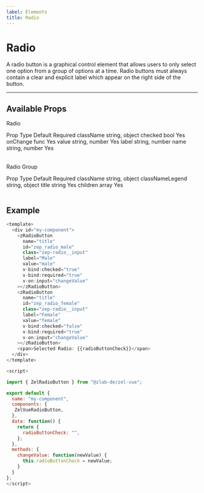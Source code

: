 ```yaml
---
label: Elements
title: Radio
---
```



# Radio

A radio button is a graphical control element that allows users to only select one option from a group of options at a time. Radio buttons must always contain a clear and explicit label which appear on the right side of the button.

---

## Available Props

Radio

<Table title="Radio Props" style={{ marginBottom: 60 }}>
  <TableHeader>
    <TableCell>Prop</TableCell>
    <TableCell>Type</TableCell>
    <TableCell>Default</TableCell>
    <TableCell>Required</TableCell>
  </TableHeader>
  <TableBody>
    <TableRow color="white">
      <TableCell scope="row" component="th">
        className
      </TableCell>
      <TableCell>string, object</TableCell>
      <TableCell />
      <TableCell />
    </TableRow>
    <TableRow color="gray">
      <TableCell scope="row" component="th">
        checked
      </TableCell>
      <TableCell>bool</TableCell>
      <TableCell />
      <TableCell>Yes</TableCell>
    </TableRow>
    <TableRow color="white">
      <TableCell scope="row" component="th">
        onChange
      </TableCell>
      <TableCell>func</TableCell>
      <TableCell />
      <TableCell>Yes</TableCell>
    </TableRow>
    <TableRow color="gray">
      <TableCell scope="row" component="th">
        value
      </TableCell>
      <TableCell>string, number</TableCell>
      <TableCell />
      <TableCell>Yes</TableCell>
    </TableRow>
    <TableRow color="white">
      <TableCell scope="row" component="th">
        label
      </TableCell>
      <TableCell>string, number</TableCell>
      <TableCell />
      <TableCell />
    </TableRow>
    <TableRow color="gray">
      <TableCell scope="row" component="th">
        name
      </TableCell>
      <TableCell>string, number</TableCell>
      <TableCell />
      <TableCell>Yes</TableCell>
    </TableRow>
  </TableBody>
</Table>

Radio Group

<Table title="Radio Props" style={{ marginBottom: 60 }}>
  <TableHeader>
    <TableCell>Prop</TableCell>
    <TableCell>Type</TableCell>
    <TableCell>Default</TableCell>
    <TableCell>Required</TableCell>
  </TableHeader>
  <TableBody>
    <TableRow color="white">
      <TableCell scope="row" component="th">
        className
      </TableCell>
      <TableCell>string, object</TableCell>
      <TableCell />
      <TableCell />
    </TableRow>
    <TableRow color="gray">
      <TableCell scope="row" component="th">
        classNameLegend
      </TableCell>
      <TableCell>string, object</TableCell>
      <TableCell />
      <TableCell />
    </TableRow>
    <TableRow color="white">
      <TableCell scope="row" component="th">
        title
      </TableCell>
      <TableCell>string</TableCell>
      <TableCell />
      <TableCell>Yes</TableCell>
    </TableRow>
    <TableRow color="gray">
      <TableCell scope="row" component="th">
        children
      </TableCell>
      <TableCell>array</TableCell>
      <TableCell />
      <TableCell>Yes</TableCell>
    </TableRow>
  </TableBody>
</Table>

## Example

```js
<template>
  <div id="my-component">
    <zRadioButton
      name="title"
      id="zep_radio_male"
      class="zep-radio__input"
      label="Male"
      value="male"
      v-bind:checked="true"
      v-bind:required="true"
      v-on:input="changeValue"
    ></zRadioButton>
    <zRadioButton
      name="title"
      id="zep_radio_female"
      class="zep-radio__input"
      label="Female"
      value="female"
      v-bind:checked="false"
      v-bind:required="true"
      v-on:input="changeValue"
    ></zRadioButton>
    <span>Selected Radio: {{radioButtonCheck}}</span>
  </div>
</template>

<script>

import { ZelRadioButton } from "@zlab-de/zel-vue";

export default {
  name: "my-component",
  components: {
   ZelVueRadioButton,
  },
  data: function() {
    return {
      radioButtonCheck: "",
    };
  },
  methods: {
    changeValue: function(newValue) {
      this.radioButtonCheck = newValue;
    }
  }
};
</script>
```

